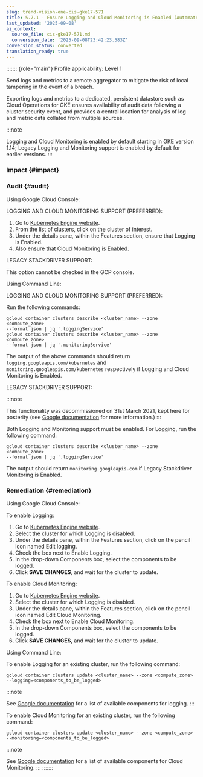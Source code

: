 ```yaml
---
slug: trend-vision-one-cis-gke17-571
title: 5.7.1 - Ensure Logging and Cloud Monitoring is Enabled (Automated)
last_updated: '2025-09-08'
ai_context:
  source_file: cis-gke17-571.md
  conversion_date: '2025-09-08T23:42:23.583Z'
conversion_status: converted
translation_ready: true
---
```


::::::: {role="main"}
Profile applicability: Level 1

Send logs and metrics to a remote aggregator to mitigate the risk of local tampering in the event of a breach.

Exporting logs and metrics to a dedicated, persistent datastore such as Cloud Operations for GKE ensures availability of audit data following a cluster security event, and provides a central location for analysis of log and metric data collated from multiple sources.

:::note

Logging and Cloud Monitoring is enabled by default starting in GKE version 1.14; Legacy Logging and Monitoring support is enabled by default for earlier versions.
:::

### Impact {#impact}

### Audit {#audit}

Using Google Cloud Console:

LOGGING AND CLOUD MONITORING SUPPORT (PREFERRED):

1.  Go to [Kubernetes Engine website](https://console.cloud.google.com/kubernetes/list).
2.  From the list of clusters, click on the cluster of interest.
3.  Under the details pane, within the Features section, ensure that Logging is Enabled.
4.  Also ensure that Cloud Monitoring is Enabled.

LEGACY STACKDRIVER SUPPORT:

This option cannot be checked in the GCP console.

Using Command Line:

LOGGING AND CLOUD MONITORING SUPPORT (PREFERRED):

Run the following commands:

``` codeblock
gcloud container clusters describe <cluster_name> --zone <compute_zone> 
--format json | jq '.loggingService' 
gcloud container clusters describe <cluster_name> --zone <compute_zone> 
--format json | jq '.monitoringService'
```

The output of the above commands should return `logging.googleapis.com/kubernetes` and `monitoring.googleapis.com/kubernetes` respectively if Logging and Cloud Monitoring is Enabled.

LEGACY STACKDRIVER SUPPORT:

:::note

This functionality was decommissioned on 31st March 2021, kept here for posterity (see [Google documentation](https://cloud.google.com/stackdriver/docs/deprecations/legacy) for more information.)
:::

Both Logging and Monitoring support must be enabled. For Logging, run the following command:

``` codeblock
gcloud container clusters describe <cluster_name> --zone <compute_zone> 
--format json | jq '.loggingService'
```

The output should return `monitoring.googleapis.com` if Legacy Stackdriver Monitoring is Enabled.

### Remediation {#remediation}

Using Google Cloud Console:

To enable Logging:

1.  Go to [Kubernetes Engine website](https://console.cloud.google.com/kubernetes/list).
2.  Select the cluster for which Logging is disabled.
3.  Under the details pane, within the Features section, click on the pencil icon named Edit logging.
4.  Check the box next to Enable Logging.
5.  In the drop-down Components box, select the components to be logged.
6.  Click **SAVE CHANGES**, and wait for the cluster to update.

To enable Cloud Monitoring:

1.  Go to [Kubernetes Engine website](https://console.cloud.google.com/kubernetes/list).
2.  Select the cluster for which Logging is disabled.
3.  Under the details pane, within the Features section, click on the pencil icon named Edit Cloud Monitoring.
4.  Check the box next to Enable Cloud Monitoring.
5.  In the drop-down Components box, select the components to be logged.
6.  Click **SAVE CHANGES**, and wait for the cluster to update.

Using Command Line:

To enable Logging for an existing cluster, run the following command:

``` codeblock
gcloud container clusters update <cluster_name> --zone <compute_zone> 
--logging=<components_to_be_logged>
```

:::note

See [Google documentation](https://cloud.google.com/sdk/gcloud/reference/container/clusters/update) for a list of available components for logging.
:::

To enable Cloud Monitoring for an existing cluster, run the following command:

``` codeblock
gcloud container clusters update <cluster_name> --zone <compute_zone> 
--monitoring=<components_to_be_logged>
```

:::note

See [Google documentation](https://cloud.google.com/sdk/gcloud/reference/container/clusters/update) for a list of available components for Cloud Monitoring.
:::
:::::::
